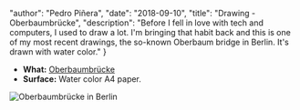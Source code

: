 
  "author": "Pedro Piñera",
  "date": "2018-09-10",
  "title": "Drawing - Oberbaumbrücke",
  "description": "Before I fell in love with tech and computers, I used to draw a lot. I'm bringing that habit back and this is one of my most recent drawings, the so-known Oberbaum bridge in Berlin. It's drawn with water color."
}




- **What:** [Oberbaumbrücke](https://en.wikipedia.org/wiki/Oberbaum_Bridge)
- **Surface:** Water color A4 paper.

![Oberbaumbrücke in Berlin](/images/posts/oberbaum-bridge.jpg)

    